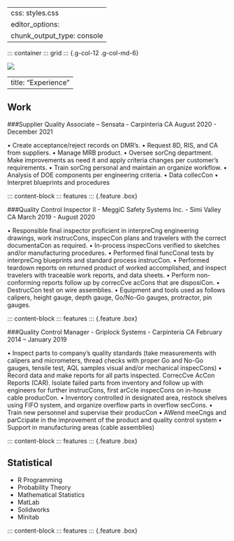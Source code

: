 
---
css: styles.css
editor_options: 
  chunk_output_type: console
---

::: container
::: grid
::: {.g-col-12 .g-col-md-6}

![](img/IMG_1464.jpeg){.rounded-square}

---
title: "Experience"
---

## Work

###Supplier Quality Associate – Sensata - Carpinteria CA August 2020 - December 2021

• Create acceptance/reject records on DMR’s.
• Request 8D, RIS, and CA from suppliers.
• Manage MRB product.
• Oversee sorCng department. Make improvements as need it and apply criteria changes per
customer’s requirements.
• Train sorCng personal and maintain an organize workflow.
• Analysis of DOE components per engineering criteria.
• Data collecCon
• Interpret blueprints and procedures

::: content-block
::: features
::: {.feature .box}


###Quality Control Inspector II - MeggiC Safety Systems Inc. - Simi Valley CA March 2019 - August 2020


• Responsible final inspector proficient in interpreCng engineering drawings, work instrucCons, inspecCon plans and travelers with the correct documentaCon as required.
• In-process inspecCons verified to sketches and/or manufacturing procedures.
• Performed final funcConal tests by interpreCng blueprints and standard process instrucCon.
• Performed teardown reports on returned product of worked accomplished, and inspect travelers
with traceable work reports, and data sheets.
• Perform non-conforming reports follow up by correcCve acCons that are disposiCon.
• DestrucCon test on wire assemblies.
• Equipment and tools used as follows calipers, height gauge, depth gauge, Go/No-Go gauges,
protractor, pin gauges.

::: content-block
::: features
::: {.feature .box}

###Quality Control Manager - Griplock Systems - Carpinteria CA February 2014 – January 2019

• Inspect parts to company’s quality standards (take measurements with calipers and micrometers, thread checks with proper Go and No-Go gauges, tensile test, AQL samples visual and/or mechanical inspecCons)
• Record data and make reports for all parts inspected. CorrecCve AcCon Reports (CAR). Isolate failed parts from inventory and follow up with engineers for further instrucCons, first arCcle inspecCons on in-house cable producCon.
• Inventory controlled in designated area, restock shelves using FIFO system, and organize overflow parts in overflow secCons.
• Train new personnel and supervise their producCon
• AWend meeCngs and parCcipate in the improvement of the product and quality control system
• Support in manufacturing areas (cable assemblies)

::: content-block
::: features
::: {.feature .box}

## Statistical

- R Programming
- Probability Theory
- Mathematical Statistics
- MatLab
- Solidworks
- Minitab

::: content-block
::: features
::: {.feature .box}
